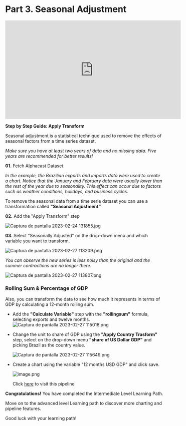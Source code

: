# Part 3. Seasonal Adjustment

<iframe width="560" height="315" src="https://www.youtube.com/embed/g_y0bJ0tCe4" title="YouTube video player" frameborder="0" allow="accelerometer; autoplay; clipboard-write; encrypted-media; gyroscope; picture-in-picture; web-share" allowfullscreen></iframe>

**Step by Step Guide: Apply Transform**

Seasonal adjustment is a statistical technique used to remove the effects of seasonal factors from a time series dataset. 

*Make sure you have at least two years of data and no missing data. Five years are recommended for better results!*

**01.** Fetch Alphacast Dataset. 

*In the example, the Brazilian exports and imports data were used to create a chart. Notice that the January and February data were usually lower than the rest of the year due to seasonality. This effect can occur due to factors such as weather conditions, holidays, and business cycles.*

To remove the seasonal data from a time serie dataset you can use a transformation called **"Seasonal Adjustment"**

**02.** Add the "Apply Transform" step

![Captura de pantalla 2023-02-24 131855.jpg](https://alphacast-images.s3.us-west-2.amazonaws.com/next-s3-uploads/3f83ed68-0c0a-4550-bc4a-510c21482a93/Captura-de-pantalla-2023-02-24-131855.jpg)

**03.** Select "Seasonally Adjusted" on the drop-down menu and which variable you want to transform.

![Captura de pantalla 2023-02-27 113209.png](https://alphacast-images.s3.us-west-2.amazonaws.com/next-s3-uploads/06bd80a2-3d01-49fb-b38c-4964871f5b1c/Captura-de-pantalla-2023-02-27-113209.png)


*You can observe the new series is less noisy than the original and the summer contractions are no longer there.*

   ![Captura de pantalla 2023-02-27 113807.png](https://alphacast-images.s3.us-west-2.amazonaws.com/next-s3-uploads/1e9dae68-072d-4ffa-b393-b8116bb7f764/Captura-de-pantalla-2023-02-27-113807.png)

### Rolling Sum & Percentage of GDP

Also, you can transform the data to see how much it represents in terms of GDP by calculating a 12-month rolling sum.

- Add the **"Calculate Variable"** step with the **"rollingsum"** formula, selecting exports and twelve months.
![Captura de pantalla 2023-02-27 115018.png](https://alphacast-images.s3.us-west-2.amazonaws.com/next-s3-uploads/c8ea707b-b6d0-45aa-86e2-02ba35614f6e/Captura-de-pantalla-2023-02-27-115018.png)

- Change the unit to share of GDP using the **"Apply Country Trasform"** step, select on the drop-down menu **"share of US Dollar GDP"** and picking Brazil as the country value.
  
  ![Captura de pantalla 2023-02-27 115649.png](https://alphacast-images.s3.us-west-2.amazonaws.com/next-s3-uploads/32ff1d0a-b8f2-498a-b46b-412161f43c29/Captura-de-pantalla-2023-02-27-115649.png)

- Create a chart using the variable "12 months USD GDP" and click save.

  ![image.png](https://alphacast-images.s3.us-west-2.amazonaws.com/next-s3-uploads/b4e0fd78-e5af-4ba5-9838-8070f9fd934a/image.png)
  
    Click [here](https://www.alphacast.io/pipelines/2023-2-24-jRQwEY/edit?step=1677509902744) to visit this pipeline

**Congratulations!** You have completed the Intermediate Level Learning Path.

Move on to the advanced level Learning path to discover more charting and pipeline features.

Good luck with your learning path!
